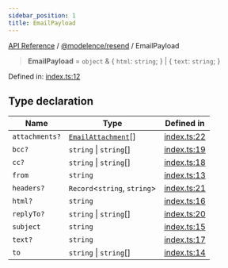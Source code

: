 ```yaml
---
sidebar_position: 1
title: EmailPayload
---
```


[API Reference](/api-reference/@modelence/resend/type-aliases/../../../index) / [@modelence/resend](/api-reference/@modelence/resend/type-aliases/../index) / EmailPayload

> **EmailPayload** = `object` & \{ `html`: `string`; \} \| \{ `text`: `string`; \}

Defined in: [index.ts:12](https://github.com/modelence/modelence/blob/6ff5a41600441b13f2799fb428b853edb011dbfb/packages/resend/src/index.ts#L12)

## Type declaration

| Name | Type | Defined in |
| ------ | ------ | ------ |
| `attachments?` | [`EmailAttachment`](/api-reference/@modelence/resend/type-aliases/EmailAttachment)[] | [index.ts:22](https://github.com/modelence/modelence/blob/6ff5a41600441b13f2799fb428b853edb011dbfb/packages/resend/src/index.ts#L22) |
| `bcc?` | `string` \| `string`[] | [index.ts:19](https://github.com/modelence/modelence/blob/6ff5a41600441b13f2799fb428b853edb011dbfb/packages/resend/src/index.ts#L19) |
| `cc?` | `string` \| `string`[] | [index.ts:18](https://github.com/modelence/modelence/blob/6ff5a41600441b13f2799fb428b853edb011dbfb/packages/resend/src/index.ts#L18) |
| `from` | `string` | [index.ts:13](https://github.com/modelence/modelence/blob/6ff5a41600441b13f2799fb428b853edb011dbfb/packages/resend/src/index.ts#L13) |
| `headers?` | `Record`\<`string`, `string`\> | [index.ts:21](https://github.com/modelence/modelence/blob/6ff5a41600441b13f2799fb428b853edb011dbfb/packages/resend/src/index.ts#L21) |
| `html?` | `string` | [index.ts:16](https://github.com/modelence/modelence/blob/6ff5a41600441b13f2799fb428b853edb011dbfb/packages/resend/src/index.ts#L16) |
| `replyTo?` | `string` \| `string`[] | [index.ts:20](https://github.com/modelence/modelence/blob/6ff5a41600441b13f2799fb428b853edb011dbfb/packages/resend/src/index.ts#L20) |
| `subject` | `string` | [index.ts:15](https://github.com/modelence/modelence/blob/6ff5a41600441b13f2799fb428b853edb011dbfb/packages/resend/src/index.ts#L15) |
| `text?` | `string` | [index.ts:17](https://github.com/modelence/modelence/blob/6ff5a41600441b13f2799fb428b853edb011dbfb/packages/resend/src/index.ts#L17) |
| `to` | `string` \| `string`[] | [index.ts:14](https://github.com/modelence/modelence/blob/6ff5a41600441b13f2799fb428b853edb011dbfb/packages/resend/src/index.ts#L14) |
